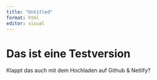 ```yaml
---
title: "Untitled"
format: html
editor: visual
---
```


# Das ist eine Testversion

Klappt das auch mit dem Hochladen auf Github & Netlify?
